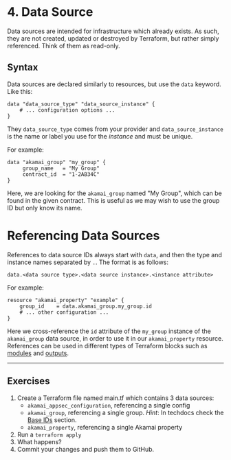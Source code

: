 # 4. Data Source

Data sources are intended for infrastructure which already exists. As such, they are not created, updated or destroyed by Terraform, but rather simply referenced. Think of them as read-only.

## Syntax

Data sources are declared similarly to resources, but use the `data` keyword. Like this:

```hcl
data "data_source_type" "data_source_instance" {
    # ... configuration options ...
}
```

They `data_source_type` comes from your provider and `data_source_instance` is the name or label you use for the _instance_ and must be unique.

For example:
```hcl filename="main.tf" copy
data "akamai_group" "my_group" {
     group_name   = "My Group"
     contract_id  = "1-2AB34C"
}
```

Here, we are looking for the `akamai_group` named "My Group", which can be found in the given contract. This is useful as we may wish to use the group ID but only know its name. 

# Referencing Data Sources

References to data source IDs always start with `data`, and then the type and instance names separated by `.`. The format is as follows:

```hcl
data.<data source type>.<data source instance>.<instance attribute>
```

For example:

```hcl filename="main.tf" copy {2}
resource "akamai_property" "example" {
    group_id    = data.akamai_group.my_group.id
    # ... other configuration ...
}
```

Here we cross-reference the `id` attribute of the `my_group` instance of the `akamai_group` data source, in order to use it in our `akamai_property` resource. References can be used in different types of Terraform blocks such as [modules](/terraform/modules) and [outputs](/terraform/outputs).

---

## Exercises

1. Create a Terraform file named main.tf which contains 3 data sources:
    - `akamai_appsec_configuration`, referencing a single config
    - `akamai_group`, referencing a single group. _Hint_: In techdocs check the [Base IDs](https://techdocs.akamai.com/terraform/docs/common-identifiers) section.
    - `akamai_property`, referencing a single Akamai property
3. Run a `terraform apply`
2. What happens?
4. Commit your changes and push them to GitHub. 